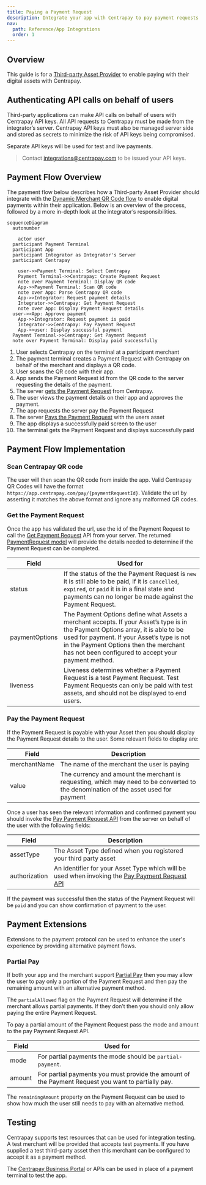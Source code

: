 ```yaml
---
title: Paying a Payment Request
description: Integrate your app with Centrapay to pay payment requests on merchant terminals and POS
nav:
  path: Reference/App Integrations
  order: 1
---
```


## Overview

This guide is for a [Third-party Asset Provider](/guides/integrating-third-party-asset) to enable paying with their
digital assets with Centrapay.

## Authenticating API calls on behalf of users

Third-party applications can make API calls on behalf of users with Centrapay
API keys. All API requests to Centrapay must be made from the integrator’s server.
Centrapay API keys must also be managed server side and stored as secrets to
minimize the risk of API keys being compromised.

Separate API keys will be used for test and live payments.

> Contact [integrations@centrapay.com](mailto:integrations@centrapay.com) to be issued your API keys.

## Payment Flow Overview

The payment flow below describes how a Third-party Asset Provider should integrate
with the [Dynamic Merchant QR Code flow](/guides/payment-flows#dynamic-merchant-qr-code) to enable digital payments within their
application. Below is an overview of the process, followed by a more in-depth
look at the integrator’s responsibilities.

```mermaid
sequenceDiagram
  autonumber

	actor user
  participant Payment Terminal
  participant App
  participant Integrator as Integrator's Server
  participant Centrapay

	user->>Payment Terminal: Select Centrapay
	Payment Terminal->>Centrapay: Create Payment Request
	note over Payment Terminal: Display QR code
	App->>Payment Terminal: Scan QR code
	note over App: Parse Centrapay QR code
	App->>Integrator: Request payment details
	Integrator->>Centrapay: Get Payment Request
	note over App: Display Payment Request details
  user->>App: Approve payment
	App->>Integrator: Request payment is paid
	Integrator->>Centrapay: Pay Payment Request
	App->>user: Display successful payment
  Payment Terminal->>Centrapay: Get Payment Request
  note over Payment Terminal: Display paid successfully

```

1. User selects Centrapay on the terminal at a participant merchant
2. The payment terminal creates a Payment Request with Centrapay on behalf of the merchant
   and displays a QR code.
3. User scans the QR code with their app.
4. App sends the Payment Request id from the QR code to the server requesting
   the details of the payment.
5. The server [gets the Payment Request](https://docs.centrapay.com/api/payment-requests#get-a-payment-request)
   from Centrapay.
6. The user views the payment details on their app and approves the payment.
7. The app requests the server pay the Payment Request
8. The server [Pays the Payment Request](https://docs.centrapay.com/api/payment-requests#pay-a-payment-request)
   with the users asset
9. The app displays a successfully paid screen to the user
10. The terminal gets the Payment Request and displays successfully paid

## Payment Flow Implementation

### Scan Centrapay QR code

The user will then scan the QR code from inside the app. Valid Centrapay QR Codes
will have the format `https://app.centrapay.com/pay/{paymentRequestId}`. Validate
the url by asserting it matches the above format and ignore any malformed QR codes.

### Get the Payment Request

Once the app has validated the url, use the id of the Payment Request to
call the [Get Payment Request](https://docs.centrapay.com/api/payment-requests#get-a-payment-request)
API from your server. The returned [PaymentRequest model](https://docs.centrapay.com/api/payment-requests#payment-request)
will provide the details needed to determine if the Payment Request can be completed.

| Field          | Used for                                                                                                                                                                                                                                                                        |
| -------------- | ------------------------------------------------------------------------------------------------------------------------------------------------------------------------------------------------------------------------------------------------------------------------------- |
| status         | If the status of the the Payment Request is `new` it is still able to be paid, if it is `cancelled`, `expired`, or `paid` it is in a final state and payments can no longer be made against the Payment Request.                                                                |
| paymentOptions | The Payment Options define what Assets a merchant accepts. If your Asset’s type is in the Payment Options array, it is able to be used for payment. If your Asset’s type is not in the Payment Options then the merchant has not been configured to accept your payment method. |
| liveness       | Liveness determines whether a Payment Request is a test Payment Request. Test Payment Requests can only be paid with test assets, and should not be displayed to end users.                                                                                                     |

### Pay the Payment Request

If the Payment Request is payable with your Asset then you should display the
Payment Request details to the user. Some relevant fields to display are:

| Field        | Description                                                                                                                         |
| ------------ | ----------------------------------------------------------------------------------------------------------------------------------- |
| merchantName | The name of the merchant the user is paying                                                                                         |
| value        | The currency and amount the merchant is requesting, which may need to be converted to the denomination of the asset used for payment|

Once a user has seen the relevant information and confirmed payment you should invoke the
[Pay Payment Request API](https://docs.centrapay.com/api/payment-requests#pay-a-payment-request)
from the server on behalf of the user with the following fields:

| Field         | Description                                                                                                                                           |
| ------------- | ----------------------------------------------------------------------------------------------------------------------------------------------------- |
| assetType     | The Asset Type defined when you registered your third party asset                                                                                     |
| authorization | An identifier for your Asset Type which will be used when invoking the [Pay Payment Request API](https://docs.centrapay.com/guides/integrating-third-party-asset/#pay-endpoint) |

If the payment was successful then the status of the Payment Request will be `paid`
and you can show confirmation of payment to the user.

## Payment Extensions

Extensions to the payment protocol can be used to enhance the user's experience
by providing alternative payment flows.

### Partial Pay

If both your app and the merchant support [Partial Pay](/guides/partial-payment-extension/)
then you may allow the user to pay only a portion of the Payment Request and
then pay the remaining amount with an alternative payment method.

The `partialAllowed` flag on the Payment Request will determine if the merchant
allows partial payments. If they don’t then you should only allow paying the entire
Payment Request.

To pay a partial amount of the Payment Request pass the mode and amount to the pay
Payment Request API.

| Field  | Used for                                                                                           |
| ------ | -------------------------------------------------------------------------------------------------- |
| mode   | For partial payments the mode should be `partial-payment`.                                         |
| amount | For partial payments you must provide the amount of the Payment Request you want to partially pay. |

The `remainingAmount` property on the Payment Request can be used to show how much
the user still needs to pay with an alternative method.

## Testing

Centrapay supports test resources that can be used for integration testing. A test
merchant will be provided that accepts test payments. If you have supplied a
test third-party asset then this merchant can be configured to accept it as a
payment method.

The [Centrapay Business Portal](https://app.centrapay.com/business) or APIs can
be used in place of a payment terminal to test the app.
